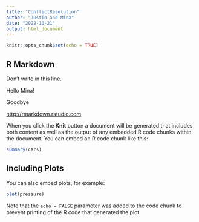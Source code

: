 ```yaml
---
title: "ConflictResolution"
author: "Justin and Mina"
date: "2022-10-21"
output: html_document
---
```


```r
knitr::opts_chunk$set(echo = TRUE)
```

## R Markdown

Don't write in this line.


Hello Mina!


Goodbye


 <http://rmarkdown.rstudio.com>.

When you click the **Knit** button a document will be generated that includes both content as well as the output of any embedded R code chunks within the document. You can embed an R code chunk like this:

```r
summary(cars)
```

## Including Plots

You can also embed plots, for example:

```r
plot(pressure)
```

Note that the `echo = FALSE` parameter was added to the code chunk to prevent printing of the R code that generated the plot.
